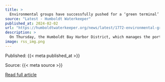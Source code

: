 ```yaml
---
title: >
  Environmental groups have successfully pushed for a ‘green terminal’ strategy at the Port of Humboldt
source: "Latest - Humboldt Waterkeeper"
published_at: 2024-02-02
url: "https://humboldtwaterkeeper.org/news/latest/1772-environmental-groups-have-successfully-pushed-for-a-green-terminal-strategy-at-the-port-of-humboldt-2"
description: >
  On Thursday, the Humboldt Bay Harbor District, which manages the port, committed to using electricity instead of diesel to power the terminal’s machinery. The net-zero emissions goal will be implemented as the harbor develops a terminal where giant offshore wind turbines will be built.In the coming years, Humboldt Bay is expected to be one of the leading ports for the deployment of floating offshore wind turbines on the West Coast. But that requires a new terminal built from the ground up.Matthew Simmons from the Environmental Protection Information Center said a green terminal is a no-brainer, since California has already set green-energy targets in the coming years.“If we were to build it all out with fossil fuels today, and then have to undo it and rebuild it all with electricity in 20 years, that would end up costing quite a lot more," Simmons said. "So building it right the first time is gonna save us money in the long run.”Keep Reading
image: rss_img.png
---
```



  Published: {{< meta published_at >}}
  

  Source: {{< meta source >}}
  

  [Read full article]({{< meta url >}}){target='blank'}
  


